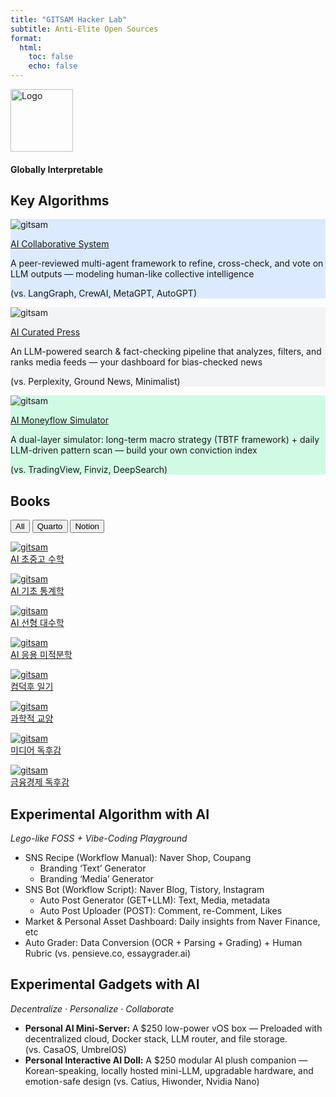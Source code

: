 ```yaml
---
title: "GITSAM Hacker Lab"
subtitle: Anti-Elite Open Sources
format:
  html:
    toc: false
    echo: false
---
```


<div class="text-center">
  <img src="assets/logo.png" alt="Logo" width="100" height="100" />
  <h4>Globally Interpretable</h4><h3><span class="text blue"></span></h3>
</div>

<script>
  const words = ["Tech", "Science", "Art", "Math"];
  const colors = ["blue", "green", "yellow", "red"];
  const text = document.querySelector(".text");

  function* generator() {
    let index = 0;
    while (true) {
      yield index++;
      if (index >= words.length) index = 0;
    }
  }

  function printChar(word) {
    let i = 0;
    text.innerHTML = "";
    text.className = "text " + colors[words.indexOf(word)];
    const id = setInterval(() => {
      if (i >= word.length) {
        clearInterval(id);
        setTimeout(deleteChar, 800);
      } else {
        text.innerHTML += word[i];
        i++;
      }
    }, 150);
  }

  function deleteChar() {
    let word = text.innerHTML;
    let i = word.length;
    const id = setInterval(() => {
      if (i > 0) {
        text.innerHTML = word.substring(0, --i);
      } else {
        text.className = "text";
        printChar(words[gen.next().value]);
        clearInterval(id);
      }
    }, 100);
  }

  const gen = generator();
  printChar(words[gen.next().value]);
</script>

## Key Algorithms

<div class="feature-grid">

<div class="feature-card" style="background-color: #DBEAFE;">
  <img src="assets/logo-blue.png" alt="gitsam" />
  <p class="feature-title">
    <a href="https://github.com/primenumbersam/">AI Collaborative System</a>
  </p>
  <p class="feature-text">
    A peer-reviewed multi-agent framework to refine, cross-check, and vote on LLM outputs — modeling human-like collective intelligence
  </p>
  <p class="feature-subtext">
    (vs. LangGraph, CrewAI, MetaGPT, AutoGPT)
  </p>
</div>

<div class="feature-card" style="background-color: #F3F4F6;">
  <img src="assets/logo-gray.png" alt="gitsam" />
  <p class="feature-title">
    <a href="https://github.com/primenumbersam/">AI Curated Press</a>
  </p>
  <p class="feature-text">
    An LLM-powered search & fact-checking pipeline that analyzes, filters, and ranks media feeds — your dashboard for bias-checked news
  </p>
  <p class="feature-subtext">
    (vs. Perplexity, Ground News, Minimalist)
  </p>
</div>

<div class="feature-card" style="background-color: #D1FAE5;">
  <img src="assets/logo-green.png" alt="gitsam" />
  <p class="feature-title">
    <a href="https://github.com/primenumbersam/">AI Moneyflow Simulator</a>
  </p>
  <p class="feature-text">
    A dual-layer simulator: long-term macro strategy (TBTF framework) + daily LLM-driven pattern scan — build your own conviction index
  </p>
  <p class="feature-subtext">
    (vs. TradingView, Finviz, DeepSearch)
  </p>
</div>

<!-- <div class="feature-card" style="background-color: #FCE7F3;">
  <img src="assets/logo-pink.png" alt="gitsam" />
  <p class="feature-title">
    <a href="https://github.com/primenumbersam/">Blockchain Token</a>
  </p>
  <p class="feature-text">
    보호종료아동에게 투명하게 전달된 기부금 내역 장부
  </p>
  <p class="feature-subtext">
    (vs. givecherry.org)
  </p>
</div>

<div class="feature-card" style="background-color: #FEF9C3;">
  <img src="assets/logo-yellow.png" alt="gitsam" />
  <p class="feature-title">
    <a href="https://www.gitsam.com/">Data Parsing & Labeling</a>
  </p>
  <p class="feature-text">
     From Raw to Structured Data
  </p>
  <p class="feature-subtext">
    (vs. Palantir, SelectStar, Newen AI, AIMMO)
  </p>
</div>

<div class="feature-card" style="background-color: #EDE9FE;">
  <img src="assets/logo-violet.png" alt="LLM-Integrated Notes with Structure & Sync" />
  <p class="feature-title">
    <a href="https://www.gitsam.com/">AI Knowledge Base</a>
  </p>
  <p class="feature-text">
    A self-hosted note-taking database to store, refine, and tag your knowledge with multiple LLMs — all properties and relationships in your hands
  </p>
  <p class="feature-subtext">
    (vs. Notion AI, Appflowy, Affine, MS Office Copilot)
  </p>
</div> -->

</div>

## Books

<!-- 태그 필터 버튼 -->
<div id="tag-filter">
  <button onclick="filterBooks('all')">All</button>
  <button onclick="filterBooks('quarto')">Quarto</button>
  <button onclick="filterBooks('notion')">Notion</button>
</div>

<div class="book-grid">

<div class="book-card" data-tags="quarto">
  <a href="book-ai-math/index.html" target="_blank">
    <img src="/assets/cover-math.png" alt="gitsam" />
    <div class="book-title">AI 초중고 수학</div>
  </a>
</div>

<div class="book-card" data-tags="quarto">
  <a href="book-ai-stats/index.html" target="_blank">
    <img src="/assets/cover-stats.png" alt="gitsam" />
    <div class="book-title">AI 기초 통계학</div>
  </a>
</div>

<div class="book-card" data-tags="quarto">
  <a href="book-ai-algebra/index.html" target="_blank">
    <img src="/assets/cover-algebra.png" alt="gitsam" />
    <div class="book-title">AI 선형 대수학</div>
  </a>
</div>

<div class="book-card" data-tags="quarto">
  <a href="book-ai-calculus/index.html" target="_blank">
    <img src="/assets/cover-calculus.png" alt="gitsam" />
    <div class="book-title">AI 응용 미적분학</div>
  </a>
</div>

<div class="book-card" data-tags="notion">
  <a href="https://gitsam.notion.site/1fbd716ee0de80b48d3ac1fdbd0d7783?v=223d716ee0de80a2870c000cadead38d" target="_blank">
    <img src="/assets/cover-app-log.png" alt="gitsam" />
    <div class="book-title">컴덕후 일기</div>
  </a>
</div>

<div class="book-card" data-tags="notion">
  <a href="https://gitsam.notion.site/ab09bfb8292b464a846d55e7d3df7a8d?v=222d716ee0de805b80f3000c87413f0f" target="_blank">
    <img src="/assets/cover-liberal-arts.png" alt="gitsam" />
    <div class="book-title">과학적 교양</div>
  </a>
</div>

<div class="book-card" data-tags="notion">
  <a href="https://gitsam.notion.site/20ad716ee0de80fdacd7fe3516c4b608?v=20ad716ee0de801ea051000ce11ecfac" target="_blank">
    <img src="/assets/cover-han.png" alt="gitsam" />
    <div class="book-title">미디어 독후감</div>
  </a>
</div>

<div class="book-card" data-tags="notion">
  <a href="https://gitsam.notion.site/179d716ee0de8051bbadeac43a1600f1?v=223d716ee0de8036b7bc000ccd9b9bd9" target="_blank">
    <img src="/assets/cover-theory.png" alt="gitsam" />
    <div class="book-title">금융경제 독후감</div>
  </a>
</div>

</div>

<script>
  function filterBooks(tag, btn) {
    const cards = document.querySelectorAll('.book-card');
    cards.forEach(card => {
      const tags = card.getAttribute('data-tags').split(' ');
      if (tag === 'all' || tags.includes(tag)) {
        card.style.display = 'block';
      } else {
        card.style.display = 'none';
      }
      
    });

    // === 버튼 활성화(active) 상태 관리 ===
    const buttons = document.querySelectorAll('#tag-filter button');
    buttons.forEach(b => b.classList.remove('active'));
    btn.classList.add('active');
  }
</script>

::: {.callout-important collapse="false"}

##  Experimental Algorithm with AI

*Lego-like FOSS + Vibe-Coding Playground*

- SNS Recipe (Workflow Manual): Naver Shop, Coupang
  - Branding ‘Text’ Generator
  - Branding ‘Media’ Generator
- SNS Bot (Workflow Script): Naver Blog, Tistory, Instagram
  - Auto Post Generator (GET+LLM): Text, Media, metadata
  - Auto Post Uploader (POST): Comment, re-Comment, Likes
- Market & Personal Asset Dashboard: Daily insights from Naver Finance, etc
- Auto Grader: Data Conversion (OCR + Parsing + Grading) + Human Rubric (vs. pensieve.co, essaygrader.ai)

:::

::: {.callout-note collapse="false"}

## Experimental Gadgets with AI

*Decentralize · Personalize · Collaborate*

- **Personal AI Mini-Server:** A $250 low-power vOS box — Preloaded with decentralized cloud, Docker stack, LLM router, and file storage. (vs. CasaOS, UmbrelOS)
- **Personal Interactive AI Doll:** A $250 modular AI plush companion — Korean-speaking, locally hosted mini-LLM, upgradable hardware, and emotion-safe design (vs. Catius, Hiwonder, Nvidia Nano)

:::

